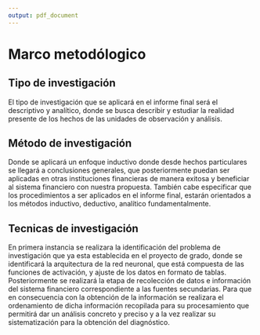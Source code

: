 ```yaml
---
output: pdf_document
---
```


# Marco metodólogico

## Tipo de investigación

El tipo de investigación que se aplicará en el informe final será el descriptivo y analítico, donde se busca describir y estudiar la realidad presente de los hechos de las unidades de observación y análisis.


## Método de investigación

Donde se aplicará un enfoque inductivo donde desde hechos particulares se llegará a conclusiones generales, que posteriormente puedan ser aplicadas en otras instituciones financieras de manera exitosa y beneficiar al sistema financiero con nuestra propuesta.
También cabe especificar que los procedimientos a ser aplicados en el informe final, estarán orientados a los métodos inductivo, deductivo, analítico fundamentalmente.


## Tecnicas de investigación

En primera instancia se realizara la identificación del problema de investigación que ya esta establecida en el proyecto de grado, donde se identificará la arquitectura de la red neuronal, que está compuesta de las funciones de activación, y ajuste de los datos en formato de tablas. Posteriormente se realizará la etapa de recolección de datos e información del sistema financiero correspondiente a las fuentes secundarias. Para que en consecuencia con la obtención de la información se realizara el ordenamiento de dicha información recopilada para su procesamiento que permitirá dar un análisis concreto y preciso y a la vez realizar su sistematización para la obtención del diagnóstico.

\newpage
\input{RECURSOS-PLAN-DE-INVESTIGACION/010-MARCO-METODICO/tabla-marco-metodico}